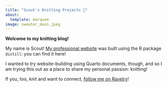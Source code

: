 ```yaml
---
title: "Scout's Knitting Projects 🧶"
about:
  template: marquee
image: sweater_main.jpeg
---
```


**Welcome to my knitting blog!**

My name is Scout! [My professional website](https://scoutcleonard.github.io) was built using the R package `distill`: you can find it here! 

I wanted to try website-building using Quarto documents, though, and so I am trying this out as a place to share my personal passion: knitting! 

If you, too, knit and want to connect, [follow me on Ravelry](https://www.ravelry.com/people/scoutcleonard)! 